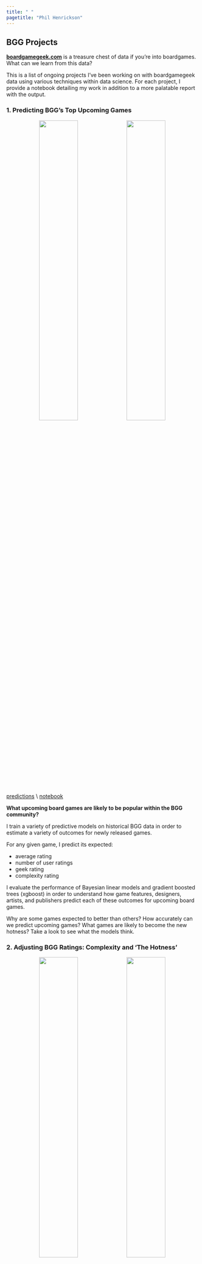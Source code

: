 ```yaml
---
title: " "
pagetitle: "Phil Henrickson"
---
```


<link rel="stylesheet" href="styles.css" type="text/css">
<link rel="stylesheet" href="academicicons/css/academicons.min.css"/>

## BGG Projects {-}

[**boardgamegeek.com**](https://boardgamegeek.com) is a treasure chest of data if you're into boardgames. What can we learn from this data? 

This is a list of ongoing projects I've been working on with boardgamegeek data using various techniques within data science. For each project, I provide a notebook detailing my work in addition to a more palatable report with the output.

### 1. **Predicting BGG's Top Upcoming Games**

<center>

![](/Users/Phil/Documents/projects/bgg_reports/images/predicting_games.png){width=45%} ![](/Users/Phil/Documents/projects/bgg_reports/images/outcome_coefs.png){width=45%}

</center>

[predictions]() \\ [notebook](predicting_bgg_outcomes.html) 

**What upcoming board games are likely to be popular within the BGG community?**

I train a variety of predictive models on historical BGG data in order to estimate a variety of outcomes for newly released games. 

For any given game, I predict its expected:

* average rating
* number of user ratings
* geek rating
* complexity rating

I evaluate the performance of Bayesian linear models and gradient boosted trees (xgboost) in order to understand how game features, designers, artists, and publishers predict each of these outcomes for upcoming board games. 

Why are some games expected to better than others? How accurately can we predict upcoming games? What games are likely to become the new hotness? Take a look to see what the models think.

### 2. **Adjusting BGG Ratings: Complexity and 'The Hotness'**

<center>

![](/Users/Phil/Documents/projects/bgg_reports/images/averages_and_usersrated.png){width=45%} ![](/Users/Phil/Documents/projects/bgg_reports/images/hotness_adjusted.png){width=45%}

</center>

[notebook](adjusting_bgg_ratings.html) \\ [data]()

BGG's geek ratings are well known and pretty well respected by boardgamers But they have a few **issues** that are addressing.

1. If you're **a normal person**, the top rated games on BGG might just be enough to drive you out of the hobby - **the "best" games tend to have a lot of rules**. If you're the sort of person who really just wants to learn something simple and doesn't want to sit through a lecture before playing a game, you should check out this list of **Complexity-Adjusted Ratings**. These ratings can help us figure out which games get the most bang for your complexity buck. I am not the first to develop the method for computing these ratings, which is a very simple statistical model, but I do use that method to keep a list of up-to-date complexity ratings based on my latest pull of games from BGG.

2. **The BGG top 100 skews not only towards complex games, but towards recently published complex games**. Games released in the last 5 years dominate the list, while evergreen classics like Carcassone and Pandemic fall well outside the top 100. This has to do with how the ratings are constructed and that it has not changed over time. I examine what sort of ratings we get if we amend the geek rating formula, and I find it produce a list of top games that is less skewed towards 'the hotness'.



### 3. **Predicting Reviewer Collections, or How to Create an Artificial Shut Up and Sit Down**

[methodology]() \\ [predictions]()

### 4. **Finding Boardgame "Neighbors"**

[notebook]() \\ [dashboard]()




